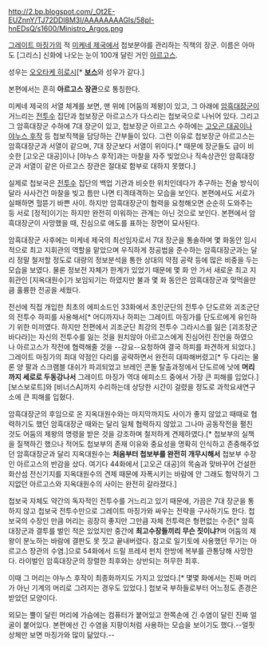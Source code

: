 http://2.bp.blogspot.com/_Ot2E-EUZnnY/TJ72DDl8M3I/AAAAAAAAGIs/58pI-hnEDsQ/s1600/Ministro_Argos.png

[[그레이트 마징가]]의 적 [[미케네 제국]]에서 첩보분야를 관리하는 직책의 장군. 이름은 아마도 [그리스] 신화에 나오는 눈이 100개 달린 거인 [[아르고스]].

성우는 [[오오타케 히로시]][* '''[[보스]]'''와 성우가 같다.]

본편에서는 흔히 '''아르고스 장관'''으로 통칭한다.

미케네 제국의 서열 체계를 보면, 맨 위에 [어둠의 제왕]이 있고, 그 아래에 [[암흑대장군]]이 거느리는 [[전투수]] 집단과 첩보장군 아르고스가 다스리는 첩보국으로 나뉘어 있다. 그리고 그 암흑대장군 수하에 7대 장군이 있고, 첩보장군 아르고스 수하에는 [[고오곤 대공]]이나 [[야누스 후작]] 등 첩보직책을 담당하는 간부들이 있다. 그런 이유로 첩보장군 아르고스는 암흑대장군과 서열이 같으며, 7대 장군보다 서열이 위이다.[* 때문에 장군들도 급이 비슷한 [고오곤 대공]이나 [야누스 후작]과는 마찰을 자주 빚었으나 직속상관인 암흑대장군과 서열이 같은 아르고스 장관은 절대로 함부로 대하지 못했다.]

실제로 첩보국은 [[전투수]] 집단의 백업 기관과 비슷한 위치인데다가 추구하는 전술 방식이 달라 사사건건 마찰을 빚고 틈만 나면 티격태격하는 모습을 보인다. 본편에서도 서로가 실패하면 헐뜯기 바쁜 사이. 하지만 암흑대장군이 협력을 요청해오면 순순히 도와주는 등 서로 [정적]이기는 하지만 완전히 미워하는 관계는 아닌 것으로 보인다. 본편에서 암흑대장군이 사망했을 때, 진심으로 애도를 표하는 장면이 묘사된다.

암흑대장군 사후에는 미케네 제국의 최선임자로서 7대 장군을 통솔하며 몇 화동안 임시적으로 최고 지휘관의 역할을 맡았으며  우직하게 정공법을 준수하는 암흑대장군과는 달리 정말 철저할 정도로 대량의 정보분석을 통한 상대의 약점 공략 등에 많은 비중을 두는 모습을 보였다. 물론 정보전 자체가 한계가 있었기 때문에 몇 화 안 가서 새로운 최고 지휘관인 [지옥대원수]가 보임되기는 하였지만 불과 몇 화 동안은 암흑대장군과 맞먹을만큼 훌륭한 전공을 세웠다.

전선에 직접 개입한 최초의 에피소드인 33화에서 초인군단의 전투수 단도르와 괴조군단의 전투수 하피를 사용해서[* 어디까지나 하피는 그레이트 마징가를 단도르에게 유인하기 위한 미끼였다. 하지만 전편에서 괴조군단 최강의 전투수 그라시스를 잃은 [괴조장군 바다라]는 자신의 전투수를 잃는 것을 원치않아 아르고스에게 진심어린 진언을 하였으나 아르고스가 작전에 협력해줄 것을 --강요--요청하여 결국 하피를 파견하게 되었다.] 그레이트 마징가의 최대 약점인 다리를 공략하면서 완전히 대파해버렸고[* 두 다리는 물론 양 팔과 스크램블 대쉬가 파괴되었고 브레인 콘돌 탈출과정에서 단도르에 낫에 '''머리까지 세로로 두동강나서''' 그레이트 마징가 역대 에피소드 중에서 가장 큰 피해를 입었다.] [보스보로트]와 [비너스A]까지 수리하는데 상당한 시간이 걸렸을 정도로 과학요새연구소에 큰 피해를 입혔다. 

암흑대장군의 후임으로 온 지옥대원수와는 마지막까지도 사이가 좋지 않았고 때때로 협력하기도 했던 암흑대장군 때와는 달리 일체 협력하지 않았고 그나마 공동작전을 펼친 것도 어둠의 제왕의 명령을 받은 것을 강조하며 철저하게 견제하였다.[* 첩보부의 실책을 질책하긴 했으나 적어도 첩보부의 존재 이유와 중요성을 명확히 인식하고 존중해주었던 암흑대장군과 달리 지옥대원수는 '''처음부터 첩보부를 완전히 개무시해서''' 첩보부 수장인 아르고스의 반감을 샀다. 여기다 44화에서 [고오곤 대공]의 목숨과 맞바꾸어 건설한 화산섬 전신기지를 지옥대원수의 견제 때문에 자폭시키는 바람에 안 그래도 험악하기 그지없던 아르고스와 지옥대원수의 사이는 완전히 갈라졌다.]

첩보국 자체도 약간의 독자적인 전투수를 거느리고 있기 때문에, 가끔은 7대 장군을 통하지 않고 첩보국 전투수만으로 그레이트 마징가와 싸우는 전략을 구사하기도 한다. 첩보국의 수장인 만큼 머리는 굉장히 좋지만 그만큼 자체 전투력은 형편없는 수준[* 암흑대장군과 결투를 벌인 적은 있었지만 중간에 '''최고수장들끼리 무슨 짓이냐?'''며 어둠의 제왕이 분노하는 바람에 결판도 못 짓고 끝내버렸다. 참고로 일기토에 사용했던 무기는 아르고스 장관의 수염.]으로 54화에서 드릴 프레셔 펀치 한방에 복부를 관통당해 사망한다. 라이벌인 암흑대장군의 장렬한 최후와는 상반되는 허무한 최후.

이때 그 머리는 야누스 후작이 최종화까지도 가지고 있었다.[* 몇몇 화에서는 진짜 머리가 아닌 기계의 머리로 그려지는 경우도 있었다.] 첩보국 부하들로부터 어느정도 존경은 받았던 모양이다.

외모는 뿔이 달린 머리에 가슴에는 컴퓨터가 붙어있고 한쪽손에 긴 수염이 달린 진짜 얼굴이 붙어있다. 본편에선 긴 수염을 지팡이처럼 사용하는 모습을 보이기도 했다.--얼핏 상체만 보면 마징가와 많이 닮았다.--
